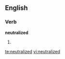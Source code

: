
==English==

===Verb===
'''neutralized'''

# {{past of|[[neutralize]]}}

[[te:neutralized]]
[[vi:neutralized]]